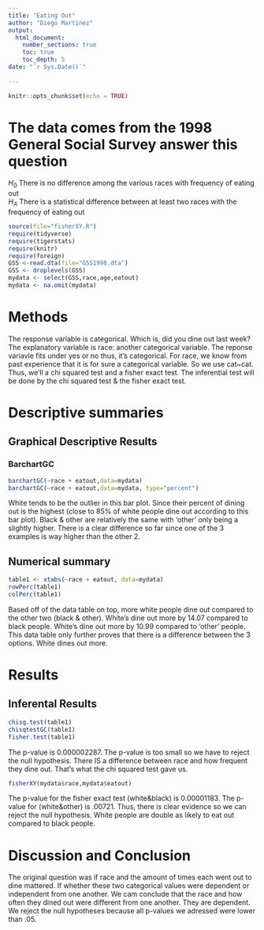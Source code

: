 ```yaml
---
title: "Eating Out"
author: "Diego Martinez"
output: 
  html_document:
    number_sections: true
    toc: true
    toc_depth: 5
date: "`r Sys.Date()`"    
    
---
```


```r
knitr::opts_chunk$set(echo = TRUE)
```

# The data comes from the 1998 General Social Survey answer this question

$H_0$ There is no difference among the various races with frequency of eating out  
$H_A$ There is a statistical difference between at least two races with the frequency of eating out  


```r
source(file="fisherXY.R")
require(tidyverse)
require(tigerstats)
require(knitr)
require(foreign)
GSS <-read.dta(file="GSS1998.dta")
GSS <- droplevels(GSS)
mydata <- select(GSS,race,age,eatout)
mydata <- na.omit(mydata)
```

# Methods 

The response variable is categorical. Which is, did you dine out last week? The explanatory variable is race: another categorical variable. The reponse variavle fits under yes or no thus, it's categorical. For race, we know from past experience that it is for sure a categorical variable. So we use cat~cat. Thus, we'll a chi squared test and a fisher exact test. The inferential test will be done by the chi squared test & the fisher exact test. 

# Descriptive summaries

## Graphical Descriptive Results

### BarchartGC

```r
barchartGC(~race + eatout,data=mydata)
barchartGC(~race + eatout,data=mydata, type="percent")
``` 


White tends to be the outlier in this bar plot. Since their percent of dining out is the highest (close to 85% of white people dine out according to this bar plot). Black & other are relatively the same with 'other' only being a slightly higher. There is a clear difference so far since one of the 3 examples is way higher than the other 2. 

## Numerical summary 

```r
table1 <- xtabs(~race + eatout, data=mydata)
rowPerc(table1)
colPerc(table1)
```
Based off of the data table on top, more white people dine out compared to the other two (black & other). White's dine out more by 14.07 compared to black people. White's dine out more by 10.99 compared to 'other' people. This data table only further proves that there is a difference between the 3 options. White dines out more. 

# Results 

## Inferental Results

```r
chisq.test(table1)
chisqtestGC(table1)
fisher.test(table1)
```

The p-value is  0.000002287. The p-value is too small so we have to reject the null hypothesis. There IS a difference between race and how frequent they dine out. That's what the chi squared test gave us. 

```r
fisherXY(mydata$race,mydata$eatout)
```

The p-value for the fisher exact test (white&black) is 0.00001183. The p-value for (white&other) is .00721. Thus, there is clear evidence so we can reject the null hypothesis. White people are double as likely to eat out compared to black people. 

# Discussion and Conclusion

The original question was if race and the amount of times each went out to dine mattered. If whether these two categorical values were dependent or independent from one another. We cam conclude that the race and how often they dined out were different from one another. They are dependent. We reject the null hypotheses because all p-values we adressed were lower than .05. 


